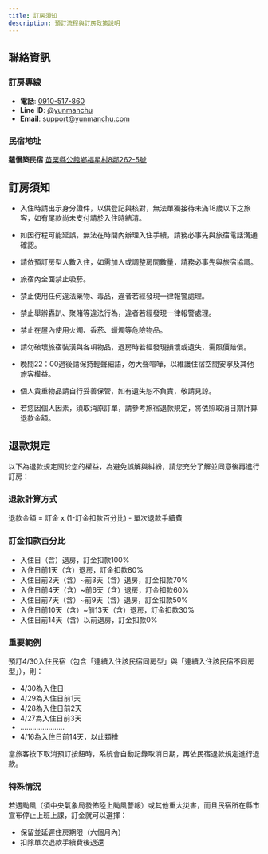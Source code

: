```yaml
---
title: 訂房須知
description: 預訂流程與訂房政策說明
---
```


## 聯絡資訊

### 訂房專線

- **電話**: [0910-517-860](tel:+886910517860)
- **Line ID**: [@yunmanchu](https://line.me/ti/p/@yunmanchu)
- **Email**: [support@yunmanchu.com](mailto:support@yunmanchu.com)

### 民宿地址

**蘊慢築民宿**
[苗栗縣公館鄉福星村8鄰262-5號](https://maps.google.com/?q=苗栗縣公館鄉福星村8鄰262-5號)

## 訂房須知

- 入住時請出示身分證件，以供登記與核對，無法單獨接待未滿18歲以下之旅客，如有尾款尚未支付請於入住時結清。

- 如因行程可能延誤，無法在時間內辦理入住手續，請務必事先與旅宿電話溝通確認。

- 請依預訂房型人數入住，如需加人或調整房間數量，請務必事先與旅宿協調。

- 旅宿內全面禁止吸菸。

- 禁止使用任何違法藥物、毒品，違者若經發現一律報警處理。

- 禁止舉辦轟趴、聚賭等違法行為，違者若經發現一律報警處理。

- 禁止在屋內使用火燭、香菸、蠟燭等危險物品。

- 請勿破壞旅宿裝潢與各項物品，退房時若經發現損壞或遺失，需照價賠償。

- 晚間22：00過後請保持輕聲細語，勿大聲喧嘩，以維護住宿空間安寧及其他旅客權益。

- 個人貴重物品請自行妥善保管，如有遺失恕不負責，敬請見諒。

- 若您因個人因素，須取消原訂單，請參考旅宿退款規定，將依照取消日期計算退款金額。

## 退款規定

以下為退款規定關於您的權益，為避免誤解與糾紛，請您充分了解並同意後再進行訂房：

### 退款計算方式

退款金額 = 訂金 x (1-訂金扣款百分比) - 單次退款手續費

### 訂金扣款百分比

- 入住日（含）退房，訂金扣款100%
- 入住日前1天（含）退房，訂金扣款80%
- 入住日前2天（含）~前3天（含）退房，訂金扣款70%
- 入住日前4天（含）~前6天（含）退房，訂金扣款60%
- 入住日前7天（含）~前9天（含）退房，訂金扣款50%
- 入住日前10天（含）~前13天（含）退房，訂金扣款30%
- 入住日前14天（含）以前退房，訂金扣款0%

### 重要範例

預訂4/30入住民宿（包含「連續入住該民宿同房型」與「連續入住該民宿不同房型」），則：

- 4/30為入住日
- 4/29為入住日前1天
- 4/28為入住日前2天
- 4/27為入住日前3天
- ......................
- 4/16為入住日前14天，以此類推

當旅客按下取消預訂按鈕時，系統會自動記錄取消日期，再依民宿退款規定進行退款。

### 特殊情況

若遇颱風（須中央氣象局發佈陸上颱風警報）或其他重大災害，而且民宿所在縣市宣布停止上班上課，訂金就可以選擇：

- 保留並延遲住房期限（六個月內）
- 扣除單次退款手續費後退還
